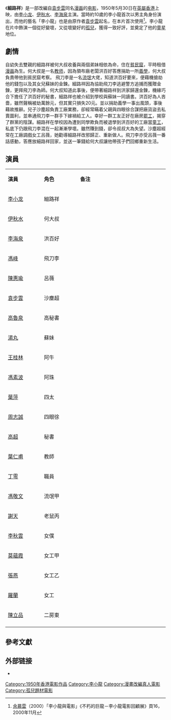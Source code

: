 {{Otheruses|細路祥}}
{{Infobox film
| name           = 細路祥
| image          = Bruce Lee 1950.jpg
| director       = [[馮峰_(導演)|馮峰]]
| producer       = 梁標
| based_on       = {{based on|細路祥|袁步雲}}
| writer         = -{[[左几|左几]]}-
| starring       = [[李小龙|李小龙]] <br> [[伊秋水|伊秋水]] <br> [[李海泉|李海泉]]
| music          = 
| cinematography = 阮曾三
| editing        = 孟龍
| studio         = 大象電影公司
| distributor    = 星光影片公司 (香港)
| released       = {{Film date|1950|5|30|df=y}}
| runtime        = 80分鐘 
| country        = {{HKG-1959}}
| language       = [[粵語|粵語]]
| budget         = 
| gross          =
}}
《'''細路祥'''》是一部改編自[[袁步雲|袁步雲]]同名[[漫画|漫画]]的[[电影|电影]]，1950年5月30日在[[英屬香港|英屬香港]]上映，由[[李小龙|李小龙]]、[[伊秋水|伊秋水]]、[[李海泉|李海泉]]主演。當時約10歲的李小龍首次以男主角身份演出，而他的藝名「李小龍」也是由原作者[[袁步雲|袁步雲]]起名，在本片首次使用<ref name="LeeExhibP16">[[余慕雲|余慕雲]]（2000）「李小龍與電影」《不朽的巨龍－李小龍電影回顧展》頁16，2000年11月</ref>。李小龍在片中飾演一個從好變壞，又從壞變好的[[孤兒|孤兒]]，獲得一致好評，並奠定了他的[[童星|童星]]地位。

==劇情==
自幼失去雙親的細路祥被何大叔收養與兩個弟妹相依為命，住在[[貧民窟|貧民窟]]，平時租借[[漫画|漫画]]為生。何大叔是一名[[教师|教师]]，因為領布廠老闆洪百好答應捐助一所[[義學_(學校)|義學]]，何大叔負責帶他到貧民窟考察。
飛刀李是一名[[流氓|流氓]]大佬，知道洪百好要來，便藉機搶劫他的錢包以及其女兒蘇妹的金鍊。細路祥因為協助飛刀李逃避警方追捕而獲贈金鍊，更拜飛刀李為師。何大叔知道此事後，便帶著細路祥到洪家歸還金鍊，機緣巧合下擔任了洪百好的秘書，細路祥也被介紹到學校與蘇妹一同讀書。洪百好為人吝嗇，雖然聲稱被劫萬餘元，但其實只損失20元。並以捐助義學一事出風頭，事後藉故推辭。兒子沙塵超負責工廠業務，卻經常瞞着父親與四眼徐合謀把廠貨盜去私賣圖利，並串通飛刀李一群手下嫁禍給工人。幸好一群工友正好在廠房[[罷工|罷工]]，揭穿了群黨的陰謀。細路祥在學校因為遭到同學欺負而被退學到洪百好的工廠當[[童工|童工]]，私底下仍跟飛刀李混在一起漸漸學壞。雖然賺到錢，卻令叔叔大為失望。沙塵超經常在工廠調戲女工呂薇，她勸導細路祥改邪歸正、重新做人。飛刀李亦受呂薇一番話感動，答應放細路祥回家，並送一筆錢給何大叔讓他帶孩子們回鄉重新生活。

==演員==
{|class="wikitable" width="57%"
|- style="background:cornflowerblue; color:white" align=center
|style="width:2%"|'''演員'''||style="width:2%"|'''角色'''||style="width:6%"|'''备注'''
|-
| [[李小龙|李小龙]] || 細路祥 || 
|-
| [[伊秋水|伊秋水]] || 何大叔 || 
|-
| [[李海泉|李海泉]] || 洪百好 || 
|-
| [[馮峰_(導演)|馮峰]] || 飛刀李 || 
|-
| [[陳惠瑜|陳惠瑜]] || 呂薇 || 
|-
| [[袁步雲|袁步雲]] || 沙塵超 || 
|-
| [[高魯泉|高魯泉]] || 高秘書 || 
|-
| [[湯丸|湯丸]] || 蘇妹 || 
|-
| [[王桂林_(1944年)|王桂林]] || 阿牛 || 
|-
| [[馮素波|馮素波]] || 阿珠 || 
|-
| [[葉萍|葉萍]] || 四太 || 
|-
| [[周志誠|周志誠]] || 四眼徐 || 
|-
| [[高超|高超]] || 秘書 || 
|-
| [[葉仁甫|葉仁甫]] || 教師 || 
|-
| [[丁零_(演員)|丁零]] || 職員 || 
|-
| [[馮敬文|馮敬文]] || 流氓甲 || 
|-
| [[謝天|謝天]] || 老鼠丙 || 
|-
| [[李秋雲|李秋雲]] || 女僕 || 
|-
| [[莫蘊霞|莫蘊霞]] || 女工甲 || 
|-
| [[張燕|張燕]] || 女工乙 || 
|-
| [[羅蘭_(香港)|羅蘭]] || 女工 || 
|-
| [[陳立品|陳立品]] || 二房東 || 
|-
|}

== 參考文獻 ==
{{reflist}} 

== 外部链接 ==
* {{hkmdb title|1155|細路祥}}

{{李小龍}}
{{百部不可不看的香港電影}}
{{Authority control}}
[[Category:1950年香港電影作品|Category:1950年香港電影作品]]
[[Category:李小龍|Category:李小龍]]
[[Category:漫畫改編真人電影|Category:漫畫改編真人電影]]
[[Category:孤兒題材電影|Category:孤兒題材電影]]